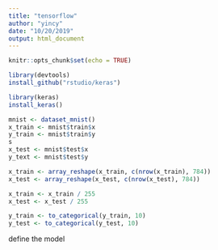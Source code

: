 ```yaml
---
title: "tensorflow"
author: "yincy"
date: "10/20/2019"
output: html_document
---
```


```r
knitr::opts_chunk$set(echo = TRUE)
```


```r
library(devtools)
install_github("rstudio/keras")
```


```r
library(keras)
install_keras()
```


```r
mnist <- dataset_mnist()
x_train <- mnist$train$x
y_train <- mnist$train$y
s
x_test <- mnist$test$x
y_text <- mnist$test$y
```


```r
x_train <- array_reshape(x_train, c(nrow(x_train), 784))
x_test <- array_reshape(x_test, c(nrow(x_test), 784))
```

```r
x_train <- x_train / 255
x_test <- x_test / 255
```

```r
y_train <- to_categorical(y_train, 10)
y_test <- to_categorical(y_test, 10)
```


define the model  
```r

```



